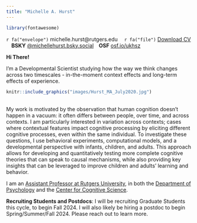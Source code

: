 ```yaml
---
title: "Michelle A. Hurst"
---
```


```r
library(fontawesome)
```

`r fa("envelope")` michelle.hurst@rutgers.edu &emsp;`r fa("file")` [Download CV](files/HURST_CV_2023Sept20.pdf){target="_blank"} &emsp;**BSKY** [@michellehurst.bsky.social](https://bsky.app/profile/michellehurst.bsky.social){target="_blank"}&emsp;**OSF** [osf.io/ukhsz](https://osf.io/ukhsz){target="_blank"} 

**Hi There!**
<br>

I'm a Developmental Scientist studying how the way we think changes across two timescales - in-the-moment context effects and long-term effects of experience. 
<br>

<div class = "row">

::: {.floatting}

```r
knitr::include_graphics("images/Hurst_MA_July2020.jpg")
```
<br>
My work is motivated by the observation that human cognition doesn't happen in a vacuum: it often differs between people, over time, and across contexts. I am particularly interested in variation across contexts; cases where contextual features impact cognitive processing by eliciting different cognitive processes, even within the same individual. To investigate these questions, I use behavioral experiments, computational models, and a developmental perspective with infants, children, and adults. This approach allows for developing and quantitatively testing more complete cognitive theories that can speak to causal mechanisms, while also providing key insights that can be leveraged to improve children and adults' learning and behavior. 

I am an [Assistant Professor at Rutgers University](https://psych.rutgers.edu/people/chair-v-cs/faculty-profile/1389-hurst-michelle), in both the [Department of Psychology](https://psych.rutgers.edu/) and the [Center for Cognitive Science](https://ruccs.rutgers.edu/). 


**Recruiting Students and Postdocs**: I will be recruiting Graduate Students this cycle, to begin Fall 2024. I will also likely be hiring a postdoc to begin Spring/Summer/Fall 2024. Please reach out to learn more. 

:::

</div>

<div class = "row">



</div>